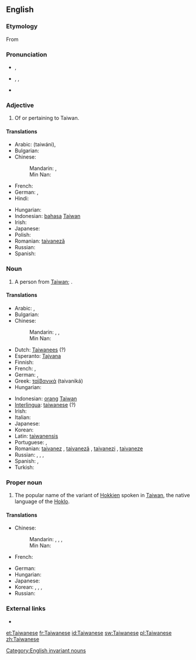 ==English==

===Etymology===
From {{suffix|Taiwan|ese}}

===Pronunciation===
* {{a|UK}} {{IPA|/taɪwəˈniːz/}}, {{SAMPA|/taIw@"ni:z/}}
* {{a|US}} {{enPR|tī'wä-nēzʹ}}, {{IPA|/ˌtaɪwɑˈniːz/}}, {{SAMPA|/%taIwA"ni:z/}}
* {{rhymes|iːz}}

===Adjective===
{{en-adj}}

# Of or pertaining to Taiwan.

====Translations====
{{trans-top|Relating to Taiwan}}
* Arabic: {{Arab|[[تايواني]]}} (taiwáni), {{t|ar|تايواني|tr=taiwaaniy}}
* Bulgarian: {{t|bg|тайвански|tr=tajvánski}}
* Chinese:
*: Mandarin: {{t-|cmn|台灣|alt=台灣的|sc=Hani}}, {{t-|cmn|台湾|alt=台湾的|tr=Táiwān-de|sc=Hani}}
*: Min Nan: {{tø|nan|台灣|alt=台灣ê|tr=Tâi-ôan--ê|sc=Hans}}
* French: {{t+|fr|taïwanais}}
* German: {{t|de|taiwanisch}}, {{t+|de|Taiwan|alt=Taiwan-}}
* Hindi: {{t|hi|ताइवानी|tr=tā'ivānī|xs=Hindi}}
{{trans-mid}}
* Hungarian: {{t+|hu|tajvani}}
* Indonesian: [[bahasa]] [[Taiwan]]
* Irish: {{t|ga|Téavánach}}
* Japanese: {{t-|ja|台湾|alt=台湾の|tr=たいわんの, Taiwan-no}}
* Polish: {{t|pl|tajwański}}
* Romanian: [[taivaneză]] {{f}}
* Russian: {{t|ru|тайваньский|tr=tajván'skij}}
* Spanish: {{t+|es|taiwanés}}
{{trans-bottom}}

===Noun===
{{en-noun|pl=Taiwanese}}

# A person from [[Taiwan]]; {{non-gloss definition|usually plural}}.

====Translations====
{{trans-top|person from Taiwan}}
* Arabic: {{t|ar|تايواني|m|tr=taiwaaniy}}, {{t|ar|تايوانية|f|tr=taiwaaníyya}}
* Bulgarian: {{t|bg|тайванец|m|tr=tajvánec}}
* Chinese:
*: Mandarin: {{t|cmn|台灣人|sc=Hani}}, {{t-|cmn|台湾人|tr=Táiwān-rén|sc=Hani}}, {{t-|cmn|台湾人|tr=Táiwān-rén|sc=Hani}}
*: Min Nan: {{tø|nan|台灣人|tr=Tâi-ôan-lâng|sc=Hans}}
* Dutch: [[Taiwanees]] {{m|f}} (?)
* Esperanto: [[Tajvana]] {{m|f}}
* Finnish: {{t-|fi|taiwanilainen}}
* French: {{t+|fr|Taïwanais|m}}, {{t+|fr|Taïwanaise|f}}
* German: {{t-|de|Taiwaner|m}}, {{t|de|Taiwanerin|f}}
* Greek: [[ταϊβανικά]] (taivaniká)
* Hungarian: {{t+|hu|tajvani}}
{{trans-mid}}
* Indonesian: [[orang]] [[Taiwan]]
* [[Interlingua]]: [[taiwanese]] (?)
* Irish: {{t|ga|Téavánach|m}}
* Italian: {{t-|it|taiwanese|m|f}}
* Japanese: {{t-|ja|台湾人|tr=たいわんじん, Taiwan-jin}}
* Korean: {{t|ko|대만사람|tr=Daeman-saram|sc=Hang}}
* Latin: [[taiwanensis]]
* Portuguese: {{t+|pt|taiwanês|m}}, {{t-|pt|taiwanesa|f}}
* Romanian: [[taivanez]] {{m}}, [[taivaneză]] {{f}}, [[taivanezi]] {{p}}, [[taivaneze]] {{f|p}}
* Russian: {{t|ru|тайванец|m|tr=tajvánec}}, {{t|ru|жительница Тайваня|f|tr=žítel'nica Tajvánja}}, {{qualifier|slang}} {{t|ru|тайванька|m|tr=tajván'ka}}, {{qualifier|slang}} {{t|ru|тайванка|m|tr=tajvánka}}
* Spanish: {{t+|es|taiwanés|m}}, {{t-|es|taiwanesa|f}}
* Turkish: {{t|tr|Tayvanlı}}
{{trans-bottom}}

===Proper noun===
{{wikipedia}}
{{en-proper noun}}

# The popular name of the variant of [[Hokkien]] spoken in [[Taiwan]], the native language of the [[Hoklo]].

====Translations====
{{trans-top|language}}
* Chinese:
*: Mandarin: {{t|cmn|台灣話|sc=Hani}}, {{t|cmn|台湾话|tr=Táiwān-huà|sc=Hani}}, {{t|cmn|臺語|sc=Hani}}, {{t|cmn|台语|tr=Tái-yǔ|sc=Hani}}
*: Min Nan: {{tø|nan|台語|tr=Tâi-gí, Tâi-gú|sc=Hans}}
* French: {{t+|fr|taïwanais|m}}
{{trans-mid}}
* German: {{t+|de|Taiwanisch|n}}
* Hungarian: {{t+|hu|tajvani}}
* Japanese: {{t|ja|台湾語|tr=たいわんご, Taiwan-go}}
* Korean: {{t|ko|대만어|tr=Daeman-eo|sc=Hang}}, {{t|ko|臺灣語|sc=Hani}}, {{t|ko|태어|tr=Tae-eo|sc=Hang}}, {{t|ko|台語|sc=Hani}}
* Russian: {{t|ru|тайваньский|m|tr=tajván'skij}}
{{trans-bottom}}

===External links===
* {{ethnologue|code=nan}}

[[Category:English invariant nouns]]

[[et:Taiwanese]]
[[fr:Taiwanese]]
[[id:Taiwanese]]
[[sw:Taiwanese]]
[[pl:Taiwanese]]
[[zh:Taiwanese]]